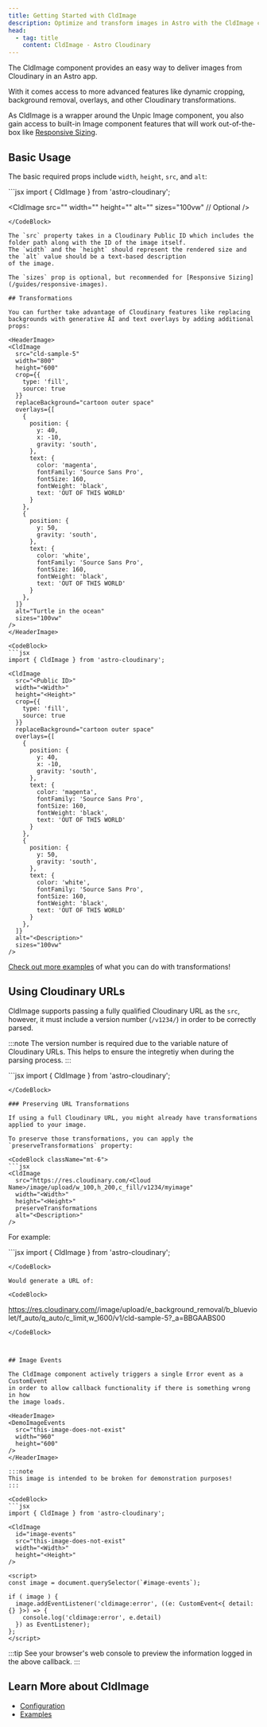 ```yaml
---
title: Getting Started with CldImage
description: Optimize and transform images in Astro with the CldImage component.
head:
  - tag: title
    content: CldImage - Astro Cloudinary
---
```



The CldImage component provides an easy way to deliver images from Cloudinary in an Astro app.

With it comes access to more advanced features like dynamic cropping, background removal, overlays, and other Cloudinary transformations.

As CldImage is a wrapper around the Unpic Image component, you also gain access to built-in Image component features that will work out-of-the-box like [Responsive Sizing](/guides/responsive-images).

## Basic Usage

The basic required props include `width`, `height`, `src`, and `alt`:

<HeaderImage>
  <CldImage
    src="cld-sample-5"
    width="1870"
    height="1250"
    alt="A variety of colorful and appetizing breakfast dishes, including waffles, oatmeal, and fresh fruits, are arranged on a white surface, accompanied by various condiments and utensils."
    sizes="100vw"
  />
</HeaderImage>

<CodeBlock>
  ```jsx
  import { CldImage } from 'astro-cloudinary';

  <CldImage
    src="<Public ID>"
    width="<Width>"
    height="<Height>"
    alt="<Description>"
    sizes="100vw" // Optional
  />
  ```
</CodeBlock>

The `src` property takes in a Cloudinary Public ID which includes the folder path along with the ID of the image itself.
The `width` and the `height` should represent the rendered size and the `alt` value should be a text-based description
of the image.

The `sizes` prop is optional, but recommended for [Responsive Sizing](/guides/responsive-images).

## Transformations

You can further take advantage of Cloudinary features like replacing backgrounds with generative AI and text overlays by adding additional props:

<HeaderImage>
  <CldImage
    src="cld-sample-5"
    width="800"
    height="600"
    crop={{
      type: 'fill',
      source: true
    }}
    replaceBackground="cartoon outer space"
    overlays={[
      {
        position: {
          y: 40,
          x: -10,
          gravity: 'south',
        },
        text: {
          color: 'magenta',
          fontFamily: 'Source Sans Pro',
          fontSize: 160,
          fontWeight: 'black',
          text: 'OUT OF THIS WORLD'
        }
      },
      {
        position: {
          y: 50,
          gravity: 'south',
        },
        text: {
          color: 'white',
          fontFamily: 'Source Sans Pro',
          fontSize: 160,
          fontWeight: 'black',
          text: 'OUT OF THIS WORLD'
        }
      },
    ]}
    alt="Turtle in the ocean"
    sizes="100vw"
  />
</HeaderImage>

<CodeBlock>
  ```jsx
  import { CldImage } from 'astro-cloudinary';

  <CldImage
    src="<Public ID>"
    width="<Width>"
    height="<Height>"
    crop={{
      type: 'fill',
      source: true
    }}
    replaceBackground="cartoon outer space"
    overlays={[
      {
        position: {
          y: 40,
          x: -10,
          gravity: 'south',
        },
        text: {
          color: 'magenta',
          fontFamily: 'Source Sans Pro',
          fontSize: 160,
          fontWeight: 'black',
          text: 'OUT OF THIS WORLD'
        }
      },
      {
        position: {
          y: 50,
          gravity: 'south',
        },
        text: {
          color: 'white',
          fontFamily: 'Source Sans Pro',
          fontSize: 160,
          fontWeight: 'black',
          text: 'OUT OF THIS WORLD'
        }
      },
    ]}
    alt="<Description>"
    sizes="100vw"
  />
  ```
</CodeBlock>

[Check out more examples](/cldimage/examples) of what you can do with transformations!

## Using Cloudinary URLs

CldImage supports passing a fully qualified Cloudinary URL as the `src`, however, it
must include a version number (`/v1234/`) in order to be correctly parsed.

:::note
The version number is required due to the variable nature of Cloudinary URLs. This helps
to ensure the integretiy when during the parsing process.
:::

<CodeBlock className="mt-6">
```jsx
import { CldImage } from 'astro-cloudinary';

<CldImage
  src="https://res.cloudinary.com/mycloud/image/upload/v1234/myimage"
  width="<Width>"
  height="<Height>"
  alt="<Description>"
/>
```
</CodeBlock>

### Preserving URL Transformations

If using a full Cloudinary URL, you might already have transformations applied to your image.

To preserve those transformations, you can apply the `preserveTransformations` property:

<CodeBlock className="mt-6">
```jsx
<CldImage
  src="https://res.cloudinary.com/<Cloud Name>/image/upload/w_100,h_200,c_fill/v1234/myimage"
  width="<Width>"
  height="<Height>"
  preserveTransformations
  alt="<Description>"
/>
```
</CodeBlock>

For example:

<HeaderImage>
  <CldImage
    src="https://res.cloudinary.com/astro-cloudinary/image/upload/e_background_removal/b_blueviolet/f_auto/q_auto/v1/cld-sample-5"
    width="800"
    height="600"
    preserveTransformations
    alt="test"
  />
</HeaderImage>

<CodeBlock>
  ```jsx
  import { CldImage } from 'astro-cloudinary';

  <CldImage
    src="https://res.cloudinary.com/<Cloud Name>/image/upload/e_background_removal/b_blueviolet/f_auto/q_auto/v1/cld-sample-5"
    width="<Width>"
    height="<Height>"
    preserveTransformations
    alt="test"
  />
  ```
</CodeBlock>

Would generate a URL of:

<CodeBlock>
  ```
  https://res.cloudinary.com/<Cloud Name>/image/upload/e_background_removal/b_blueviolet/f_auto/q_auto/c_limit,w_1600/v1/cld-sample-5?_a=BBGAABS00
  ```
</CodeBlock>



## Image Events

The CldImage component actively triggers a single Error event as a CustomEvent
in order to allow callback functionality if there is something wrong in how
the image loads.

<HeaderImage>
  <DemoImageEvents
    src="this-image-does-not-exist"
    width="960"
    height="600"
  />
</HeaderImage>

:::note
This image is intended to be broken for demonstration purposes!
:::

<CodeBlock>
  ```jsx
  import { CldImage } from 'astro-cloudinary';

  <CldImage
    id="image-events"
    src="this-image-does-not-exist"
    width="<Width>"
    height="<Height>"
  />

  <script>
  const image = document.querySelector(`#image-events`);

  if ( image ) {
    image.addEventListener('cldimage:error', ((e: CustomEvent<{ detail: {} }>) => {
      console.log('cldimage:error', e.detail)
    }) as EventListener);
  };
  </script>
  ```
</CodeBlock>

:::tip
See your browser's web console to preview the information logged in the above callback.
:::

## Learn More about CldImage
* [Configuration](/cldimage/configuration)
* [Examples](/cldimage/examples)
